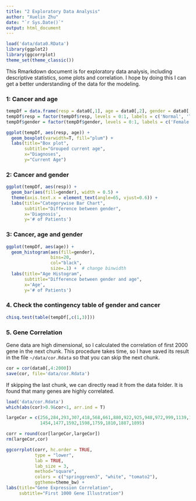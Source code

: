 ```yaml
---
title: "2 Exploratory Data Analysis"
author: "Xuelin Zhu"
date: "`r Sys.Date()`"
output: html_document
---
```

```r
load('data/data0.RData')
library(ggplot2)
library(ggcorrplot)
theme_set(theme_classic())
```

This Rmarkdown document is for exploratory data analysis, including descriptive statistics, some plots and correlation. I hope by doing this I can get a better understanding of the data for the modeling.

### 1: Cancer and age
```r
tempDf = data.frame(resp = data0[,1], age = data0[,2], gender = data0[,3])
tempDf$resp = factor(tempDf$resp, levels = 0:1, labels = c('Normal', 'Tumor'))
tempDf$gender = factor(tempDf$gender, levels = 0:1, labels = c('Female', 'Male'))

ggplot(tempDf, aes(resp, age)) + 
  geom_boxplot(varwidth=T, fill="plum") + 
  labs(title="Box plot", 
       subtitle="Grouped current age",
       x="Diagnoses",
       y="Current Age")
```

### 2: Cancer and gender
```r
ggplot(tempDf, aes(resp)) +
  geom_bar(aes(fill=gender), width = 0.5) + 
  theme(axis.text.x = element_text(angle=65, vjust=0.6)) +
  labs(title="Categorywise Bar Chart", 
       subtitle="Difference between gender", 
       x='Diagnosis',
       y='# of Patients')
```

### 3: Cancer, age and gender
```r
ggplot(tempDf, aes(age)) +
  geom_histogram(aes(fill=gender),
                 bins=20, 
                 col="black",
                 size=.1) +  # change binwidth
  labs(title="Age Histogram", 
       subtitle="Difference between gender and age",
       x='Age',
       y='# of Patients')  
```

### 4. Check the contingency table of gender and cancer
```r
chisq.test(table(tempDf[,c(1,3)]))
```

### 5. Gene Correlation
Gene data are high dimensional, so I calculated the correlation of first 2000 gene in the next chunk. This procedure takes time, so I have saved its result in the file ```~/data/cor.Rdata``` so that you can skip the next chunk.
```r
cor = cor(data0[,4:2000])
save(cor, file='data/cor.Rdata')
```

If skipping the last chunk, we can directly read it from the data folder. It is found that many genes are highly correlated.
```r
load('data/cor.Rdata')
which(abs(cor)>0.9&cor<1, arr.ind = T)

largeCor = c(256,284,293,307,418,568,661,880,922,925,948,972,999,1139,1230,1440,
             1454,1477,1592,1598,1759,1810,1887,1895)

corr = round(cor[largeCor,largeCor])
rm(largeCor,cor)

ggcorrplot(corr, hc.order = TRUE, 
           type = "lower", 
           lab = TRUE, 
           lab_size = 3, 
           method="square", 
           colors = c("springgreen3", "white", "tomato2"), 
           ggtheme=theme_bw) + 
labs(title="Gene Expression Correlation", 
     subtitle="First 1000 Gene Illustration")
```













